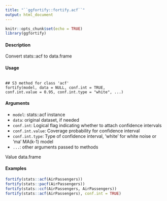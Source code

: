 ```yaml
---
title: "``ggfortify::fortify.acf``"
output: html_document
---
```


```r
knitr::opts_chunk$set(echo = TRUE)
library(ggfortify)
```
#### Description 
 
Convert stats::acf to data.frame

#### Usage 
<pre><code>
## S3 method for class 'acf'
fortify(model, data = NULL, conf.int = TRUE,
conf.int.value = 0.95, conf.int.type = "white", ...)
</code></pre>

#### Arguments 
 
* ``model``: stats::acf instance
* ``data``: original dataset, if needed
* ``conf.int``: Logical flag indicating whether to attach confidence intervals
* ``conf.int.value``: Coverage probability for confidence interval
* ``conf.int.type``: Type of confidence interval, ’white’ for white noise or ’ma’ MA(k-1) model
* ``... ``: other arguments passed to methods

Value
data.frame

#### Examples 
```r
fortify(stats::acf(AirPassengers))
fortify(stats::pacf(AirPassengers))
fortify(stats::ccf(AirPassengers, AirPassengers))
fortify(stats::acf(AirPassengers), conf.int = TRUE)

```

